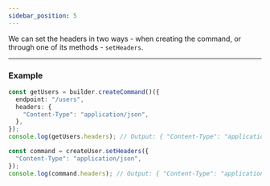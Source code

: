 ```yaml
---
sidebar_position: 5
---
```


We can set the headers in two ways - when creating the command, or through one of its methods - `setHeaders`.

---

### Example

```ts
const getUsers = builder.createCommand()({
  endpoint: "/users",
  headers: {
    "Content-Type": "application/json",
  },
});
console.log(getUsers.headers); // Output: { "Content-Type": "application/json" }
```

```ts
const command = createUser.setHeaders({
  "Content-Type": "application/json",
});
console.log(command.headers); // Output: { "Content-Type": "application/json" }
```

